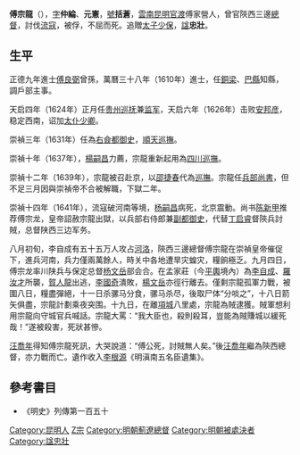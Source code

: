 '''傅宗龍'''（{{bd|？||1641年|catIdx=F傅}}），[[表字|字]]'''仲綸'''、'''元憲'''，[[號|號]]'''括蒼'''，[[雲南|雲南]][[昆明|昆明]][[官渡|官渡]]傅家營人，曾官陝西三邊[[總督|總督]]，討伐[[流寇|流寇]]，被俘，不屈而死。追贈[[太子少保|太子少保]]，[[諡|諡]]'''忠壯'''。

== 生平 ==
正德九年進士[[傅良弼_(正德進士)|傅良弼]]曾孫，萬曆三十八年（1610年）進士，任[[銅梁|銅梁]]、[[巴縣|巴縣]]知縣，調戶部主事。

天启四年（1624年）正月任[[贵州巡抚|贵州巡抚]]兼[[监军|监军]]，天启六年（1626年）击败[[安邦彦|安邦彦]]，稳定西南，诏加[[太仆少卿|太仆少卿]]。

崇禎三年（1631年）任為[[右僉都御史|右僉都御史]]，[[順天巡撫|順天巡撫]]。

崇禎十年（1637年），[[楊嗣昌|楊嗣昌]]力薦，宗龍重新起用為[[四川巡撫|四川巡撫]]。

崇禎十二年（1639年），宗龍被召赴京，以[[邵捷春|邵捷春]]代為[[巡撫|巡撫]]。宗龍任[[兵部尚書|兵部尚書]]，但不足三月因與崇禎帝不合被解職，下獄二年。

崇禎十四年（1641年），流寇破河南等境，[[杨嗣昌|杨嗣昌]]病死，北京震動。尚书[[陈新甲|陈新甲]]推荐傅宗龙，皇帝詔赦宗龍出獄，以兵部右侍郎兼[[副都御史|副都御史]]，代替[[丁启睿|丁启睿]]督陝兵討賊，总督陕西三边军务。

八月初旬，李自成有五十五万人攻占[[河洛|河洛]]，陝西三邊總督傅宗龍在崇禎皇帝催促下，進兵河南，兵力僅兩萬餘人，時关中各地遭旱灾蝗灾，糧餉極乏。九月四日，傅宗龙率川陕兵与保定总督[[杨文岳|杨文岳]]部会合。在孟家莊（今[[平輿|平輿]]境內）為[[李自成|李自成]]、[[羅汝才|羅汝才]]所襲，[[賀人龍|賀人龍]]出逃，[[李國奇|李國奇]]潰敗，[[楊文岳|楊文岳]]亦徑行離去。僅剩宗龍孤軍力戰，被圍八日，糧盡彈絕，十一日杀骡马分食，骡马杀尽，後取尸体“分啖之”，十八日箭矢俱盡，宗龍計劃乘夜突围。十九日，在離[[項城|項城]]八里處，宗龍為賊逮獲。賊軍想利用宗龍向守城官兵喊話。宗龍大罵：“我大臣也，殺則殺耳，豈能為賊賺城以緩死哉！”遂被殺害，死狀甚慘。

[[汪喬年|汪喬年]]得知傅宗龍死訊，大哭說道：“傅公死，討賊無人矣。”後[[汪喬年|汪喬年]]繼為陝西總督，亦力戰而亡。遺作收入[[李根源|李根源]]《明滇南五名臣遺集》。

==參考書目==
* 《明史》列傳第一百五十

{{start box}}
{{s-off}}
{{succession box|[[曹文衡|曹文衡]]|[[丁魁楚|丁魁楚]]|[[薊遼總督|明朝薊遼總督]]|1632年-1635年}}
{{end box}}

{{萬曆三十八年庚戌科殿試金榜}}

{{Authority control}}

{{DEFAULTSORT:Fu傅}}
[[Category:昆明人|Category:昆明人]]
[[Category:傅姓|Z宗]]
[[Category:明朝薊遼總督|Category:明朝薊遼總督]]
[[Category:明朝被處決者|Category:明朝被處決者]]
[[Category:諡忠壯|Category:諡忠壯]]